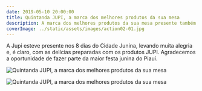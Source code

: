 ```yaml
---
date: 2019-05-10 20:00:00
title: Quintanda JUPI, a marca dos melhores produtos da sua mesa
description: A marca dos melhores produtos da sua mesa presente também na Cidade Junina.
coverImage: ../static/assets/images/action02-01.jpg
---
```


A Jupi esteve presente nos 8 dias do Cidade Junina, levando muita alegria e, é claro, com as delícias preparadas com os produtos JUPI. Agradecemos a oportunidade de fazer parte da maior festa junina do Piauí.

![Quintanda JUPI, a marca dos melhores produtos da sua mesa](../static/assets/images/action02-02.jpg)

![Quintanda JUPI, a marca dos melhores produtos da sua mesa](../static/assets/images/action02-03.jpg)
